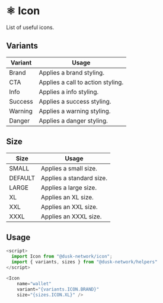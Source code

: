 
<Meta title="Docs/Components/Atoms/Icon" />

# ⚛️ Icon

List of useful icons.

## Variants

| Variant | Usage                             |
| ------- | --------------------------------- |
| Brand   | Applies a brand styling.          |
| CTA     | Applies a call to action styling. |
| Info    | Applies a info styling.           |
| Success | Applies a success styling.        |
| Warning | Applies a warning styling.        |
| Danger  | Applies a danger styling.         |

## Size

| Size    | Usage                    |
| ------- | ------------------------ |
| SMALL   | Applies a small size.    |
| DEFAULT | Applies a standard size. |
| LARGE   | Applies a large size.    |
| XL      | Applies an XL size.      |
| XXL     | Applies an XXL size.     |
| XXXL    | Applies an XXXL size.    |

## Usage

```js
<script>
  import Icon from "@dusk-network/icon";
  import { variants, sizes } from "@dusk-network/helpers"
</script>

<Icon
    name="wallet"
    variant="{variants.ICON.BRAND}"
    size="{sizes.ICON.XL}" />
```
